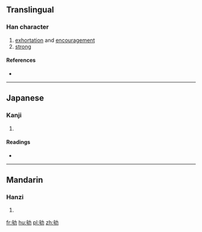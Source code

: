 ==Translingual==

===Han character===
{{Han char|rn=19|rad=力|as=06|sn=8|four=|canj=戈手大尸 (IQKS)|ids=⿰[[牟]][[力]]}}

# [[exhortation]] and [[encouragement]]
# [[strong]]

====References====
* {{Han ref|kx=0147.130|dkj=02335|dj=0331.210|hdz=10370.100|uh=52BA|ud=21178}}

----

==Japanese==

===Kanji===
{{ja-kanji|grade=|rs=力06}}

# {{defn|lang=ja|sort=力06}}

====Readings====
* {{ja-readings|on=[[ぼう]] (bō), [[む]] (mu)|kun=[[すすめはげます]] (susumehagemasu)}}

----

==Mandarin==

===Hanzi===
{{cmn-hanzi|pin=[[móu]] ([[mou2]])|wg=mou<sup>2</sup>}}

# {{defn|lang=cmn|sort=力06}}

[[fr:劺]]
[[hu:劺]]
[[pl:劺]]
[[zh:劺]]